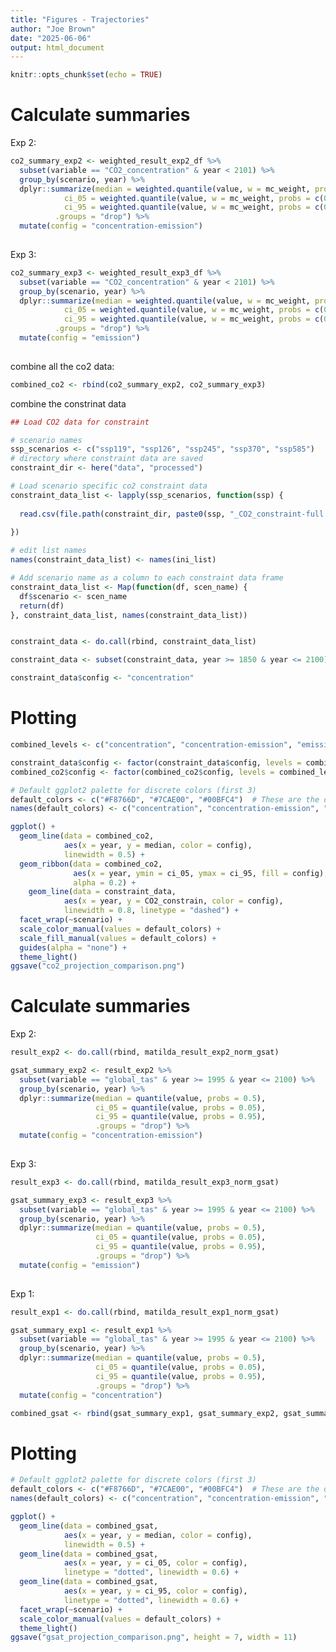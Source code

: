 ```yaml
---
title: "Figures - Trajectories"
author: "Joe Brown"
date: "2025-06-06"
output: html_document
---
```


```r
knitr::opts_chunk$set(echo = TRUE)
```

# Calculate summaries 

Exp 2:
```r
co2_summary_exp2 <- weighted_result_exp2_df %>% 
  subset(variable == "CO2_concentration" & year < 2101) %>% 
  group_by(scenario, year) %>% 
  dplyr::summarize(median = weighted.quantile(value, w = mc_weight, probs = c(0.5)), 
            ci_05 = weighted.quantile(value, w = mc_weight, probs = c(0.05)), 
            ci_95 = weighted.quantile(value, w = mc_weight, probs = c(0.95)), 
          .groups = "drop") %>% 
  mutate(config = "concentration-emission")
  
```

Exp 3:
```r
co2_summary_exp3 <- weighted_result_exp3_df %>% 
  subset(variable == "CO2_concentration" & year < 2101) %>% 
  group_by(scenario, year) %>% 
  dplyr::summarize(median = weighted.quantile(value, w = mc_weight, probs = c(0.5)), 
            ci_05 = weighted.quantile(value, w = mc_weight, probs = c(0.05)), 
            ci_95 = weighted.quantile(value, w = mc_weight, probs = c(0.95)), 
          .groups = "drop") %>% 
  mutate(config = "emission")
  
```


combine all the co2 data:

```r

combined_co2 <- rbind(co2_summary_exp2, co2_summary_exp3)

```


combine the constrinat data
```r
## Load CO2 data for constraint

# scenario names
ssp_scenarios <- c("ssp119", "ssp126", "ssp245", "ssp370", "ssp585")
# directory where constraint data are saved
constraint_dir <- here("data", "processed")

# Load scenario specific co2 constraint data
constraint_data_list <- lapply(ssp_scenarios, function(ssp) {
  
  read.csv(file.path(constraint_dir, paste0(ssp, "_CO2_constraint-full.csv")))
  
})

# edit list names
names(constraint_data_list) <- names(ini_list)

# Add scenario name as a column to each constraint data frame
constraint_data_list <- Map(function(df, scen_name) {
  df$scenario <- scen_name
  return(df)
}, constraint_data_list, names(constraint_data_list))


constraint_data <- do.call(rbind, constraint_data_list)

constraint_data <- subset(constraint_data, year >= 1850 & year <= 2100)

constraint_data$config <- "concentration"
```

# Plotting 

```r
combined_levels <- c("concentration", "concentration-emission", "emission")

constraint_data$config <- factor(constraint_data$config, levels = combined_levels)
combined_co2$config <- factor(combined_co2$config, levels = combined_levels)

# Default ggplot2 palette for discrete colors (first 3)
default_colors <- c("#F8766D", "#7CAE00", "#00BFC4")  # These are the default ggplot2 colors
names(default_colors) <- c("concentration", "concentration-emission", "emission")

ggplot() +
  geom_line(data = combined_co2, 
            aes(x = year, y = median, color = config), 
            linewidth = 0.5) +
  geom_ribbon(data = combined_co2, 
              aes(x = year, ymin = ci_05, ymax = ci_95, fill = config), 
              alpha = 0.2) +
    geom_line(data = constraint_data,
            aes(x = year, y = CO2_constrain, color = config),
            linewidth = 0.8, linetype = "dashed") +
  facet_wrap(~scenario) +
  scale_color_manual(values = default_colors) +
  scale_fill_manual(values = default_colors) +
  guides(alpha = "none") +
  theme_light()
ggsave("co2_projection_comparison.png")
```

# Calculate summaries 

Exp 2:
```r
result_exp2 <- do.call(rbind, matilda_result_exp2_norm_gsat)

gsat_summary_exp2 <- result_exp2 %>% 
  subset(variable == "global_tas" & year >= 1995 & year <= 2100) %>% 
  group_by(scenario, year) %>% 
  dplyr::summarize(median = quantile(value, probs = 0.5), 
                   ci_05 = quantile(value, probs = 0.05), 
                   ci_95 = quantile(value, probs = 0.95), 
                   .groups = "drop") %>% 
  mutate(config = "concentration-emission")
  
```

Exp 3:
```r
result_exp3 <- do.call(rbind, matilda_result_exp3_norm_gsat)

gsat_summary_exp3 <- result_exp3 %>% 
  subset(variable == "global_tas" & year >= 1995 & year <= 2100) %>% 
  group_by(scenario, year) %>% 
  dplyr::summarize(median = quantile(value, probs = 0.5), 
                   ci_05 = quantile(value, probs = 0.05), 
                   ci_95 = quantile(value, probs = 0.95), 
                   .groups = "drop") %>% 
  mutate(config = "emission")
  
```

Exp 1:
```r
result_exp1 <- do.call(rbind, matilda_result_exp1_norm_gsat)

gsat_summary_exp1 <- result_exp1 %>% 
  subset(variable == "global_tas" & year >= 1995 & year <= 2100) %>% 
  group_by(scenario, year) %>% 
  dplyr::summarize(median = quantile(value, probs = 0.5), 
                   ci_05 = quantile(value, probs = 0.05), 
                   ci_95 = quantile(value, probs = 0.95), 
                   .groups = "drop") %>% 
  mutate(config = "concentration")

```

```r
combined_gsat <- rbind(gsat_summary_exp1, gsat_summary_exp2, gsat_summary_exp3)
```


# Plotting 

```r

# Default ggplot2 palette for discrete colors (first 3)
default_colors <- c("#F8766D", "#7CAE00", "#00BFC4")  # These are the default ggplot2 colors
names(default_colors) <- c("concentration", "concentration-emission", "emission")

ggplot() +
  geom_line(data = combined_gsat, 
            aes(x = year, y = median, color = config), 
            linewidth = 0.5) +
  geom_line(data = combined_gsat, 
            aes(x = year, y = ci_05, color = config), 
            linetype = "dotted", linewidth = 0.6) +
  geom_line(data = combined_gsat, 
            aes(x = year, y = ci_95, color = config), 
            linetype = "dotted", linewidth = 0.6) +
  facet_wrap(~scenario) +
  scale_color_manual(values = default_colors) +
  theme_light()
ggsave("gsat_projection_comparison.png", height = 7, width = 11)
```
